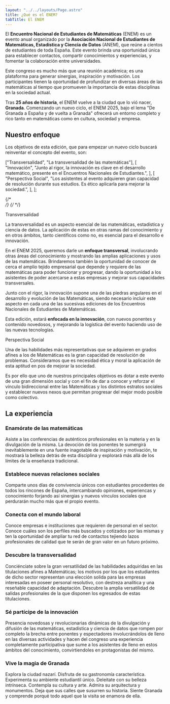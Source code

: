 ```yaml
---
layout: "../../layouts/Page.astro"
title: ¿Qué es el ENEM?
tabTitle: El ENEM
---
```



<div />


El **Encuentro Nacional de Estudiantes de Matemáticas** (ENEM) es un evento anual organizado por la **Asociación Nacional de Estudiantes de Matemáticas, Estadística y Ciencia de Datos** (ANEM), que reúne a cientos de estudiantes de toda España. Este evento brinda una oportunidad única para establecer contactos, compartir conocimientos y experiencias, y fomentar la colaboración entre universidades. 

Este congreso es mucho más que una reunión académica; es una plataforma para generar sinergias, inspiración y motivación. Los participantes tienen la oportunidad de profundizar en diversas áreas de las matemáticas al tiempo que promueven la importancia de estas disciplinas en la sociedad actual.

Tras **25 años de historia**, el ENEM vuelve a la ciudad que lo vió nacer, **Granada**. Comenzando un nuevo ciclo, el ENEM 2025, bajo el lema "De Granada a España y de vuelta a Granada" ofrecerá un entorno completo y rico tanto en matemáticas como en cultura, sociedad y empresa.


## Nuestro enfoque

Los objetivos de esta edición, que para empezar un nuevo ciclo buscará reinventar el concepto del evento, son:



  ["Transversalidad", "La transversalidad de las matemáticas"],
  [
    "Innovación",
    "Junto al rigor, la innovación es clave en el desarrollo matemático, presente en el Encuentros Nacionales de Estudiantes.",
  ],
  [
    "Perspectiva Social",
    "Los asistentes al evento adquieren gran capacidad de resolución durante sus estudios. Es ético aplicarla para mejorar la sociedad.",
  ],
];

{/* <br /> */} {/* <Columns columns={PILARS} /> */}

<GradientText type="primary">Transversalidad</GradientText>

La transversalidad es un aspecto esencial de las matemáticas, estadística y ciencia de datos. La aplicación de estas en otras ramas del conocimiento y en otros ámbitos, tanto científicos como no, es esencial para el desarrollo e innovación.

En el ENEM 2025, queremos darle un **enfoque transversal**, involucrando otras áreas del conocimiento y mostrando las amplias aplicaciones y
usos de las matemáticas. Brindaremos también la oportunidad de conocer de cerca el amplio tejido empresarial que depende y requiere de las matemáticas para poder funcionar y progresar, dando la oportunidad a los asistentes de poder acercarse a estas empresas y mejorar sus capacidades transversales.

<GradientText type="secondary" text="Innovación" />

Junto con el rigor, la innovación supone una de las piedras angulares en el desarrollo y evolución de las Matemáticas, siendo necesario incluir este aspecto en cada una de las sucesivas ediciones de los Encuentros Nacionales de Estudiantes de Matemáticas.

Esta edición, estará **enfocada en la innovación**, con nuevos ponentes y contenido novedosos, y mejorando la logística del evento haciendo uso de las nuevas tecnologías. 

<GradientText type="tertiary">Perspectiva Social</GradientText>

Una de las habilidades más representativas que se adquieren en grados afines a los de Matemáticas es la gran capacidad de resolución de problemas. Consideramos que es necesidad ética y moral la aplicación de esta aptitud en pos de mejorar la sociedad.

Es por ello que uno de nuestros principales objetivos es dotar a este evento de una gran dimensión social y con el fin de dar a conocer y reforzar el vínculo bidireccional entre las Matemáticas y los distintos estratos sociales y establecer nuevos nexos que permitan progresar del mejor modo posible como colectivo.

## La experiencia

### Enamórate de las matemáticas

Asiste a las conferencias de auténticos profesionales en la materia y en la divulgación de la misma. La devoción de los ponentes te sumergirá
inevitablemente en una fuente inagotable de inspiración y motivación, te mostrará la belleza detrás de esta disciplina y explorará más allá de los límites de la enseñanza tradicional.

### Establece nuevas relaciones sociales

Comparte unos días de convivencia únicos con estudiantes procedentes de todos los rincones de España, intercambiando opiniones, experiencas y conocimiento forjando así sinergias y nuevos vínculos sociales que perdurarán mucho más que el propio evento.

### Conecta con el mundo laboral

Conoce empresas e instituciones que requieren de personal en el sector. Conoce cuáles son los perfiles más buscados y cotizados por las mismas y ten la oportunidad de ampliar tu red de contactos tejiendo lazos profesionales de calidad que te serán de gran valor en un futuro próximo.

### Descubre la transversalidad

Conciénciate sobre la gran versatilidad de las habilidades adquiridas en las titulaciones afines a Matemáticas; los motivos por los que los estudiantes de dicho sector representan una elección solida para las empresas interesadas en poseer personal resolutivo, con destreza analítica y una reseñable capacidad de adaptación. Descubre la amplia versatilidad de salidas profesionales de la que disponen los egresados de estas titulaciones.

### Sé partícipe de la innovación

Presencia novedosas y revolucionarias dinámicas de la divulgación y difusión de las matemáticas, estadística y ciencia de datos que rompen por completo la brecha entre ponentes y espectadores involucrándolos de lleno en las diversas actividades y hacen del congreso una experiencia completamente participativa que sume a los asistentes de lleno en estos ámbitos del conocimiento, convirtiendoles en protagonistas del mismo.

### Vive la magia de Granada

Explora la ciudad nazarí. Disfruta de su gastronomía característica. Experimenta su ambiente estudiantil único. Deleitate con su belleza intrínseca. Contempla su cultura y arte. Admira su arquitectura y monumentos. Deja que sus calles que susurren su historia. Siente Granada y comprende porqué todo aquel que la visita se enamora de ella.
